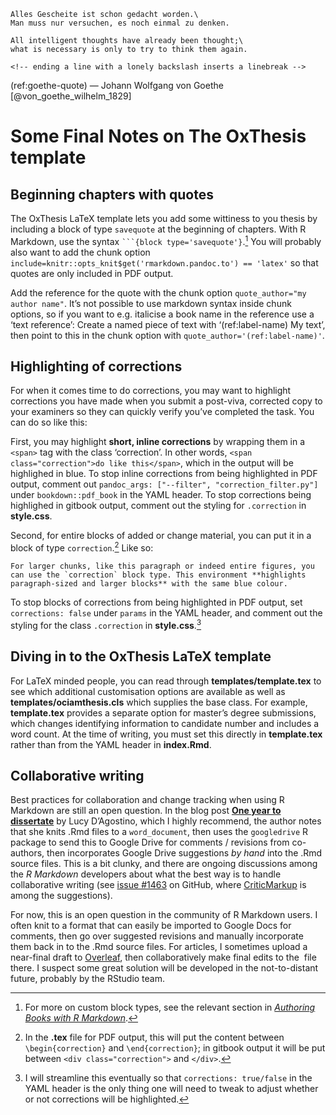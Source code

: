 ```block
Alles Gescheite ist schon gedacht worden.\
Man muss nur versuchen, es noch einmal zu denken.

All intelligent thoughts have already been thought;\
what is necessary is only to try to think them again.

<!-- ending a line with a lonely backslash inserts a linebreak -->
```
(ref:goethe-quote) --- Johann Wolfgang von Goethe [@von_goethe_wilhelm_1829]


# Some Final Notes on The OxThesis template
\minitoc <!-- this will include a mini table of contents-->

## Beginning chapters with quotes
The OxThesis LaTeX template lets you add some wittiness to you thesis by including a block of type `savequote` at the beginning of chapters. With R Markdown, use the syntax ```` ```{block type='savequote'} ````.^[For more on custom block types, see the relevant section in [_Authoring Books with R Markdown_](https://bookdown.org/yihui/bookdown/custom-blocks.html).]
You will probably also want to add the chunk option `include=knitr::opts_knit$get('rmarkdown.pandoc.to') == 'latex'` so that quotes are only included in PDF output.

Add the reference for the quote with the chunk option `quote_author="my author name"`. 
It's not possible to use markdown syntax inside chunk options, so if you want to e.g. italicise a book name in the reference use a 'text reference': Create a named piece of text with '(ref:label-name) My text', then point to this in the chunk option with `quote_author='(ref:label-name)'`.


## Highlighting of corrections
For when it comes time to do corrections, you may want to highlight corrections you have made when you submit a post-viva, corrected copy to your examiners so they can quickly verify you've completed the task. You can do so like this:

First, you may highlight **short, inline corrections** by wrapping them in a `<span>` tag with the class 'correction'. 
In other words, `<span class="correction">do like this</span>`, which in <span class="correction">the output will be highlighed in blue</span>.
To stop inline corrections from being highlighted in PDF output, comment out `pandoc_args: ["--filter", "correction_filter.py"]` under `bookdown::pdf_book` in the YAML header. 
To stop corrections being highlighed in gitbook output, comment out the styling for `.correction` in **style.css**.

Second, for entire blocks of added or change material, you can put it in a block of type `correction`.^[In the **.tex** file for PDF output, this will put the content between `\begin{correction}` and `\end{correction}`; in gitbook output it will be put between `<div class="correction">` and `</div>`.]
Like so:

```block
For larger chunks, like this paragraph or indeed entire figures, you can use the `correction` block type. This environment **highlights paragraph-sized and larger blocks** with the same blue colour.
```

To stop blocks of corrections from being highlighted in PDF output, set `corrections: false` under `params` in the YAML header, and comment out the styling for the class `.correction` in **style.css**.^[I will streamline this eventually so that `corrections: true/false` in the YAML header is the only thing one will need to tweak to adjust whether or not corrections will be highlighted.]

## Diving in to the OxThesis LaTeX template
For LaTeX minded people, you can read through **templates/template.tex** to see which additional customisation options are available as well as **templates/ociamthesis.cls** which supplies the base class.
For example, **template.tex** provides a separate option for master's degree submissions, which changes identifying information to candidate number and includes a word count. 
At the time of writing, you must set this directly in **template.tex** rather than from the YAML header in **index.Rmd**.

## Collaborative writing
Best practices for collaboration and change tracking when using R Markdown are still an open question. In the blog post [**One year to dissertate**](https://livefreeordichotomize.com/2018/09/14/one-year-to-dissertate/) by Lucy D'Agostino, which I highly recommend, the author notes that she knits .Rmd files to a `word_document`, then uses the `googledrive` R package to send this to Google Drive for comments / revisions from co-authors, then incorporates Google Drive suggestions *by hand* into the .Rmd source files. 
This is a bit clunky, and there are ongoing discussions among the _R Markdown_ developers about what the best way is to handle collaborative writing (see [issue #1463](https://github.com/rstudio/rmarkdown/issues/1463) on GitHub, where [CriticMarkup](http://criticmarkup.com) is among the suggestions).

For now, this is an open question in the community of R Markdown users. 
I often knit to a format that can easily be imported to Google Docs for comments, then go over suggested revisions and manually incorporate them back in to the .Rmd source files. 
For articles, I sometimes upload a near-final draft to [Overleaf](https://www.overleaf.com/), then collaboratively make final edits to the \LaTeX\ file there. 
I suspect some great solution will be developed in the not-to-distant future, probably by the RStudio team.